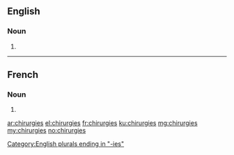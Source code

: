 ==English==

===Noun===
{{head|en|noun plural form}}

# {{plural of|chirurgy|lang=en}}

[[Category:English plurals ending in "-ies"]]

----

==French==

===Noun===
{{head|fr|noun plural form|g=f}}

# {{plural of|chirurgie|lang=fr}}

[[ar:chirurgies]]
[[el:chirurgies]]
[[fr:chirurgies]]
[[ku:chirurgies]]
[[mg:chirurgies]]
[[my:chirurgies]]
[[no:chirurgies]]